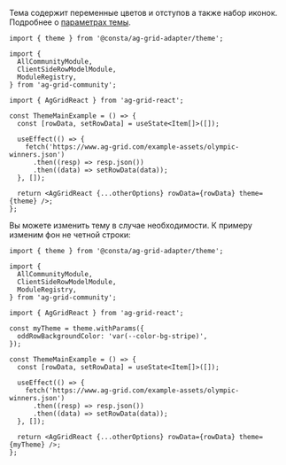 


<ThemeMainExample />

Тема содержит переменные цветов и отступов а также набор иконок. Подробнее о [параметрах темы](https://www.ag-grid.com/react-data-grid/theming-parameters/).

<MdxTabs>

```tsx
import { theme } from '@consta/ag-grid-adapter/theme';

import {
  AllCommunityModule,
  ClientSideRowModelModule,
  ModuleRegistry,
} from 'ag-grid-community';

import { AgGridReact } from 'ag-grid-react';

const ThemeMainExample = () => {
  const [rowData, setRowData] = useState<Item[]>([]);

  useEffect(() => {
    fetch('https://www.ag-grid.com/example-assets/olympic-winners.json')
      .then((resp) => resp.json())
      .then((data) => setRowData(data));
  }, []);

  return <AgGridReact {...otherOptions} rowData={rowData} theme={theme} />;
};
```

<ThemeMainExample />

</MdxTabs>

Вы можете изменить тему в случае необходимости. К примеру изменим фон не четной строки:

<MdxTabs>

```tsx
import { theme } from '@consta/ag-grid-adapter/theme';

import {
  AllCommunityModule,
  ClientSideRowModelModule,
  ModuleRegistry,
} from 'ag-grid-community';

import { AgGridReact } from 'ag-grid-react';

const myTheme = theme.withParams({
  oddRowBackgroundColor: 'var(--color-bg-stripe)',
});

const ThemeMainExample = () => {
  const [rowData, setRowData] = useState<Item[]>([]);

  useEffect(() => {
    fetch('https://www.ag-grid.com/example-assets/olympic-winners.json')
      .then((resp) => resp.json())
      .then((data) => setRowData(data));
  }, []);

  return <AgGridReact {...otherOptions} rowData={rowData} theme={myTheme} />;
};
```

<ThemeOddExample />

</MdxTabs>
